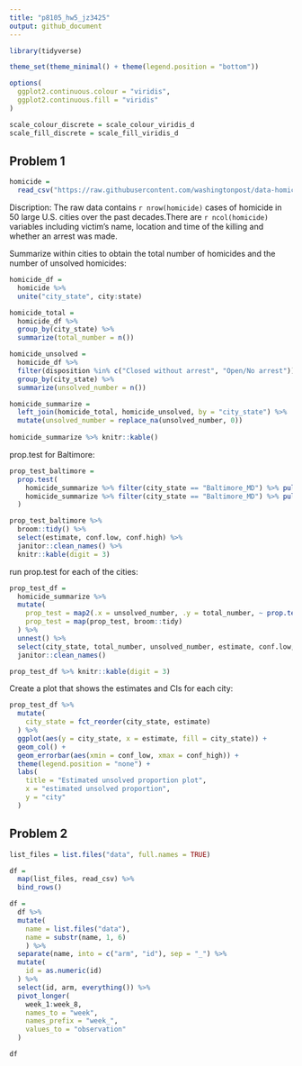 ```yaml
---
title: "p8105_hw5_jz3425"
output: github_document
---
```


```r
library(tidyverse)

theme_set(theme_minimal() + theme(legend.position = "bottom"))

options(
  ggplot2.continuous.colour = "viridis",
  ggplot2.continuous.fill = "viridis"
)

scale_colour_discrete = scale_colour_viridis_d
scale_fill_discrete = scale_fill_viridis_d
```

## Problem 1

```r
homicide = 
  read_csv("https://raw.githubusercontent.com/washingtonpost/data-homicides/master/homicide-data.csv")
```

Discription: The raw data contains `r nrow(homicide)` cases of homicide in 50 large U.S. cities over the past decades.There are `r ncol(homicide)` variables including victim's name, location and time of the killing and whether an arrest was made.

Summarize within cities to obtain the total number of homicides and the number of unsolved homicides:
```r
homicide_df = 
  homicide %>% 
  unite("city_state", city:state)

homicide_total = 
  homicide_df %>% 
  group_by(city_state) %>% 
  summarize(total_number = n())

homicide_unsolved =
  homicide_df %>% 
  filter(disposition %in% c("Closed without arrest", "Open/No arrest")) %>% 
  group_by(city_state) %>% 
  summarize(unsolved_number = n())

homicide_summarize =
  left_join(homicide_total, homicide_unsolved, by = "city_state") %>% 
  mutate(unsolved_number = replace_na(unsolved_number, 0))
 
homicide_summarize %>% knitr::kable()
```

prop.test for Baltimore:

```r
prop_test_baltimore =
  prop.test(
    homicide_summarize %>% filter(city_state == "Baltimore_MD") %>% pull(unsolved_number),
    homicide_summarize %>% filter(city_state == "Baltimore_MD") %>% pull(total_number)
  )

prop_test_baltimore %>% 
  broom::tidy() %>% 
  select(estimate, conf.low, conf.high) %>% 
  janitor::clean_names() %>% 
  knitr::kable(digit = 3)
```

run prop.test for each of the cities:

```r
prop_test_df = 
  homicide_summarize %>% 
  mutate(
    prop_test = map2(.x = unsolved_number, .y = total_number, ~ prop.test(x = .x, n = .y)),
    prop_test = map(prop_test, broom::tidy)
  ) %>% 
  unnest() %>% 
  select(city_state, total_number, unsolved_number, estimate, conf.low, conf.high) %>% 
  janitor::clean_names()

prop_test_df %>% knitr::kable(digit = 3)
```

Create a plot that shows the estimates and CIs for each city:

```r
prop_test_df %>% 
  mutate(
    city_state = fct_reorder(city_state, estimate)
  ) %>% 
  ggplot(aes(y = city_state, x = estimate, fill = city_state)) +
  geom_col() +
  geom_errorbar(aes(xmin = conf_low, xmax = conf_high)) +
  theme(legend.position = "none") +
  labs(
    title = "Estimated unsolved proportion plot",
    x = "estimated unsolved proportion",
    y = "city"
  )
```

## Problem 2

```r
list_files = list.files("data", full.names = TRUE)

df = 
  map(list_files, read_csv) %>% 
  bind_rows()

df =
  df %>% 
  mutate(
    name = list.files("data"),
    name = substr(name, 1, 6)
    ) %>% 
  separate(name, into = c("arm", "id"), sep = "_") %>% 
  mutate(
    id = as.numeric(id)
  ) %>% 
  select(id, arm, everything()) %>% 
  pivot_longer(
    week_1:week_8,
    names_to = "week",
    names_prefix = "week_",
    values_to = "observation"
  )

df
```

